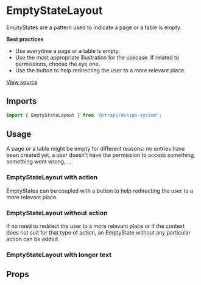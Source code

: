 

<Meta of={EmptyStateLayoutStories} />

# EmptyStateLayout

EmptyStates are a pattern used to indicate a page or a table is empty.

**Best practices**

- Use everytime a page or a table is empty.
- Use the most appropriate illustration for the usecase. If related to permissions, choose the eye one.
- Use the button to help redirecting the user to a more relevant place.

[View source](https://github.com/strapi/design-system/tree/main/packages/design-system/src/EmptyStateLayout)

## Imports

```js
import { EmptyStateLayout } from '@strapi/design-system';
```

## Usage

A page or a table might be empty for different reasons: no entries have been created yet, a user doesn't have the
permission to access something, something went wrong, ...

### EmptyStateLayout with action

EmptyStates can be coupled with a button to help redirecting the user to a more relevant place.

<Canvas of={EmptyStateLayoutStories.Base} />

### EmptyStateLayout without action

If no need to redirect the user to a more relevant place or if the context does not suit for that type of action, an
EmptyState without any particular action can be added.

<Canvas of={EmptyStateLayoutStories.WithoutAction} />

### EmptyStateLayout with longer text

<Canvas of={EmptyStateLayoutStories.WithLargeText} />

## Props

<ArgTypes of={EmptyStateLayout} />
